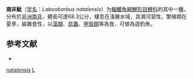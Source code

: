 {{Speciesbox
| taxon = Labeobarbus natalensis
| binomial_authority = [[Castelnau|Castelnau]], 1861
| status = LC
| status_system = IUCN3.1
| synonyms = *''Barbus aureus''<br /><small>Cope, 1867</small> 
*''Barbus bowkeri''<br /><small>Boulenger, 1902</small>
*''Barbus dendrotrachelus''<br /><small>Fowler, 1934</small>
*''Barbus grouti''<br /><small>Fowler, 1934</small>
*''Barbus lobochilus''<br /><small>Boulenger, 1911</small>
*''Barbus marleyi''<br /><small>Fowler, 1934</small>
*''Barbus mfongosi''<br /><small>Gilchrist & Thompson, 1913</small>
*''Barbus natalensis''<br /><small>Castelnau, 1861</small>
}}

'''南非魮'''（[[学名|学名]]：''Labeobarbus natalensis''）为[[輻鰭魚綱|輻鰭魚綱]][[鯉形目|鯉形目]][[鲤科|鲤科]]的其中一[[種|種]]，分布於[[非洲|非洲]][[南非|南非]]，體長可達68.3公分，棲息在淺層水域，具溯河習性，繁殖期在夏季，屬雜食性，以[[藻類|藻類]]、[[昆蟲|昆蟲]]、[[甲殼類|甲殼類]]等為食，可做為遊釣魚。

== 参考文献 ==
*{{FishBase_species|genus=Labeobarbus|species=natalensis|year=2012|month=1}}

{{鯉形目小作品}}
{{Taxonbar}}
[[Category:Labeobarbus|natalensis]]
[[Category:1861年描述的鱼类|L]]